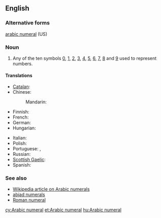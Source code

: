 ==English==

===Alternative forms===
[[arabic numeral]] (US)

===Noun===
{{en-noun|sg=[[Arabic]] [[numeral]]}}

# {{arithmetic}} Any of the ten symbols [[0]], [[1]], [[2]], [[3]], [[4]], [[5]], [[6]], [[7]], [[8]] and [[9]] used to represent numbers.

====Translations====
{{trans-top|any of the ten symbols from 0 through 9}}
* [[Catalan]]: {{t|ca|xifra aràbiga|f}}
* Chinese:
*: Mandarin: {{t-|cmn|阿拉伯数字|tr=Ālābó shùzì|sc=Hani}}
* Finnish: {{t+|fi|arabialainen}} {{t+|fi|numero}}
* French: {{t+|fr|chiffre arabe|m}}
* German: {{t-|de|arabische Ziffer|f}}
* Hungarian: {{t+|hu|arab szám}}
{{trans-mid}}
* Italian: {{t-|it|numero arabo|m}}
* Polish: {{t-|pl|cyfra arabska|f}}
* Portuguese: {{t+|pt|algarismo arábico|m}}, {{t|pt|algarismo|m}}
* Russian: {{t|ru|арабская цифра|f|tr=arábskaja cífra}}
* [[Scottish Gaelic]]: {{t|gd|figear Arabach|m}}
* Spanish: {{t-|es|número arábigo|m}}
{{trans-bottom}}

===See also===
* [[w:Arabic Numerals|Wikipedia article on Arabic numerals]]
* [[abjad numerals]]
* [[Roman numeral]]

[[cy:Arabic numeral]]
[[et:Arabic numeral]]
[[hu:Arabic numeral]]